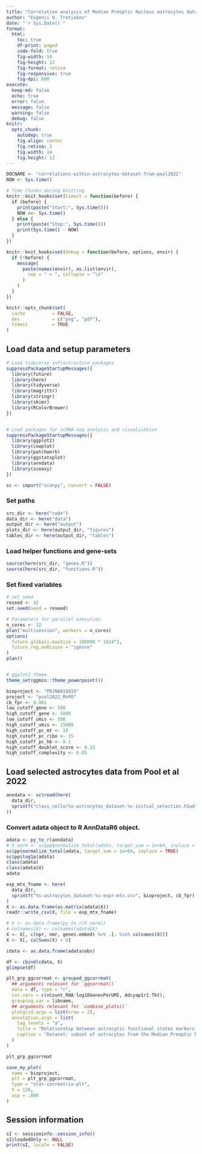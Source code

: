 ```yaml
---
title: "Correlation analysis of Median Preoptic Nucleus astrocytes dataset from Pool et al 2022"
author: "Evgenii O. Tretiakov"
date: "`r Sys.Date()`"
format:
  html:
    toc: true
    df-print: paged
    code-fold: true
    fig-width: 14
    fig-height: 12
    fig-format: retina
    fig-responsive: true
    fig-dpi: 600
execute:
  keep-md: false
  echo: true
  error: false
  message: false
  warning: false
  debug: false
knitr:
  opts_chunk:
    autodep: true
    fig.align: center
    fig.retina: 2
    fig.width: 14
    fig.height: 12
---
```


```r
DOCNAME <- "correlations-within-astrocytes-dataset-from-pool2022"
NOW <- Sys.time()

# Time chunks during knitting
knitr::knit_hooks$set(timeit = function(before) {
  if (before) {
    print(paste("Start:", Sys.time()))
    NOW <<- Sys.time()
  } else {
    print(paste("Stop:", Sys.time()))
    print(Sys.time() - NOW)
  }
})

knitr::knit_hooks$set(debug = function(before, options, envir) {
  if (!before) {
    message(
      paste(names(envir), as.list(envir),
        sep = " = ", collapse = "\n"
      )
    )
  }
})

knitr::opts_chunk$set(
  cache          = FALSE,
  dev            = c("png", "pdf"),
  timeit         = TRUE
)
```

## Load data and setup parameters

```r
# Load tidyverse infrastructure packages
suppressPackageStartupMessages({
  library(future)
  library(here)
  library(tidyverse)
  library(magrittr)
  library(stringr)
  library(skimr)
  library(RColorBrewer)
})


# Load packages for scRNA-seq analysis and visualisation
suppressPackageStartupMessages({
  library(ggplot2)
  library(cowplot)
  library(patchwork)
  library(ggstatsplot)
  library(anndata)
  library(sceasy)
})

sc <- import("scanpy", convert = FALSE)
```

### Set paths

```r
src_dir <- here("code")
data_dir <- here("data")
output_dir <- here("output")
plots_dir <- here(output_dir, "figures")
tables_dir <- here(output_dir, "tables")
```

### Load helper functions and gene-sets

```r
source(here(src_dir, "genes.R"))
source(here(src_dir, "functions.R"))
```

### Set fixed variables

```r
# set seed
reseed <- 42
set.seed(seed = reseed)

# Parameters for parallel execution
n_cores <- 32
plan("multisession", workers = n_cores)
options(
  future.globals.maxSize = 100000 * 1024^2,
  future.rng.onMisuse = "ignore"
)
plan()


# ggplot2 theme
theme_set(ggmin::theme_powerpoint())
```

```r
bioproject <- "PRJNA815819"
project <- "pool2022_MnPO"
cb_fpr <- 0.001
low_cutoff_gene <- 500
high_cutoff_gene <- 5000
low_cutoff_umis <- 500
high_cutoff_umis <- 15000
high_cutoff_pc_mt <- 10
high_cutoff_pc_ribo <- 15
high_cutoff_pc_hb <- 0.1
high_cutoff_doublet_score <- 0.33
high_cutoff_complexity <- 0.85
```

## Load selected astrocytes data from Pool et al 2022

```r
anndata <- sc$read(here(
  data_dir,
  sprintf("class_cello/%s-astrocytes_dataset-%s-initial_selection.h5ad", bioproject, cb_fpr)
))
```

### Convert adata object to R AnnDataR6 object.
```r
adata <- py_to_r(anndata)
# X_norm <- sc$pp$normalize_total(adata, target_sum = 1e+04, inplace = FALSE)["X"]
sc$pp$normalize_total(adata, target_sum = 1e+04, inplace = TRUE)
sc$pp$log1p(adata)
class(adata)
class(adata$X)
adata
```

```r
exp_mtx_fname <- here(
  data_dir,
  sprintf("%s-astrocytes_dataset-%s-expr-mtx.csv", bioproject, cb_fpr)
)
X <- as.data.frame(as.matrix(adata$X))
readr::write_csv(X, file = exp_mtx_fname)
```

```r
# X <- as.data.frame(py_to_r(X_norm))
# colnames(X) <- colnames(adata$X)
X <- X[, c(npr, nmr, genes.embed) %>% .[. %in% colnames(X)]]
X <- X[, colSums(X) > 0]
```

```r
cdata <- as.data.frame(adata$obs)
```

```r
df <- cbind(cdata, X)
glimpse(df)
```

```r
plt_grp_ggcorrmat <- grouped_ggcorrmat(
  ## arguments relevant for `ggcorrmat()`
  data = df, type = "r",
  cor.vars = c(nCount_RNA:log10GenesPerUMI, Adcyap1r1:Tkt),
  grouping.var = libname,
  ## arguments relevant for `combine_plots()`
  plotgrid.args = list(nrow = 2),
  annotation.args = list(
    tag_levels = "a",
    title = "Relationship between astrocytic functional states markers, neuromediators \nand neuropeptides receptors, metabolic enzymes and the metadata QC-metrics",
    caption = "Dataset: subset of astrocytes from the Median Preoptic Nucleus of the mouse hypothalamus (Pool et al 2022)"
  )
)

plt_grp_ggcorrmat
```

```r
save_my_plot(
  name = bioproject,
  plt = plt_grp_ggcorrmat,
  type = "stat-corrmatrix-plt",
  h = 120,
  asp = .809
)
```


## Session information

```r
sI <- sessioninfo::session_info()
sI$loadedOnly <- NULL
print(sI, locale = FALSE)
```